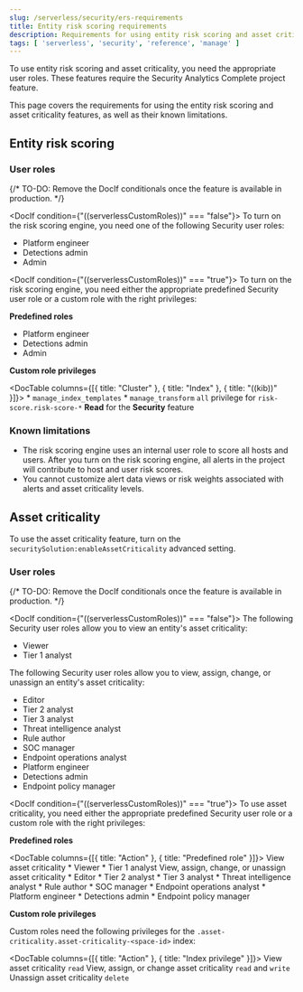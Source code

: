 ```yaml
---
slug: /serverless/security/ers-requirements
title: Entity risk scoring requirements
description: Requirements for using entity risk scoring and asset criticality.
tags: [ 'serverless', 'security', 'reference', 'manage' ]
---
```


To use entity risk scoring and asset criticality, you need the appropriate user roles. These features require the Security Analytics Complete <DocLink slug="/serverless/elasticsearch/manage-project">project feature</DocLink>.

This page covers the requirements for using the entity risk scoring and asset criticality features, as well as their known limitations.

## Entity risk scoring

### User roles

{/* TO-DO: Remove the DocIf conditionals once the feature is available in production. */}

<DocIf condition={"((serverlessCustomRoles))" === "false"}>
To turn on the risk scoring engine, you need one of the following <DocLink slug="/serverless/general/assign-user-roles" section="security">Security user roles</DocLink>:

* Platform engineer
* Detections admin
* Admin
</DocIf>

<DocIf condition={"((serverlessCustomRoles))" === "true"}>
To turn on the risk scoring engine, you need either the appropriate <DocLink slug="/serverless/general/assign-user-roles">predefined Security user role</DocLink> or a <DocLink slug="/serverless/custom-roles">custom role</DocLink> with the right privileges:

**Predefined roles**

* Platform engineer
* Detections admin
* Admin

**Custom role privileges**

<DocTable columns={[{ title: "Cluster" }, { title: "Index" }, { title: "((kib))" }]}>
    <DocRow>
        <DocCell>
            * `manage_index_templates`
            * `manage_transform`
        </DocCell>
        <DocCell>`all` privilege for `risk-score.risk-score-*`</DocCell>
        <DocCell>**Read** for the **Security** feature</DocCell>
    </DocRow>
</DocTable>
</DocIf>

### Known limitations

* The risk scoring engine uses an internal user role to score all hosts and users. After you turn on the risk scoring engine, all alerts in the project will contribute to host and user risk scores.
* You cannot customize alert data views or risk weights associated with alerts and asset criticality levels.

## Asset criticality

To use the asset criticality feature, turn on the `securitySolution:enableAssetCriticality` <DocLink slug="/serverless/security/advanced-settings" section="enable-asset-criticality-workflows" >advanced setting</DocLink>.

### User roles

{/* TO-DO: Remove the DocIf conditionals once the feature is available in production. */}

<DocIf condition={"((serverlessCustomRoles))" === "false"}>
The following <DocLink slug="/serverless/general/assign-user-roles" section="security">Security user roles</DocLink> allow you to view an entity's asset criticality:

* Viewer
* Tier 1 analyst

The following Security user roles allow you to view, assign, change, or unassign an entity's asset criticality:

* Editor
* Tier 2 analyst
* Tier 3 analyst
* Threat intelligence analyst
* Rule author
* SOC manager
* Endpoint operations analyst
* Platform engineer
* Detections admin
* Endpoint policy manager
</DocIf>

<DocIf condition={"((serverlessCustomRoles))" === "true"}>
To use asset criticality, you need either the appropriate <DocLink slug="/serverless/general/assign-user-roles">predefined Security user role</DocLink> or a <DocLink slug="/serverless/custom-roles">custom role</DocLink> with the right privileges:

**Predefined roles**

<DocTable columns={[{ title: "Action" }, { title: "Predefined role" }]}>
    <DocRow>
        <DocCell>View asset criticality</DocCell>
        <DocCell>
            * Viewer
            * Tier 1 analyst
        </DocCell>
    </DocRow>
    <DocRow>
        <DocCell>View, assign, change, or unassign asset criticality</DocCell>
        <DocCell>
            * Editor
            * Tier 2 analyst
            * Tier 3 analyst
            * Threat intelligence analyst
            * Rule author
            * SOC manager
            * Endpoint operations analyst
            * Platform engineer
            * Detections admin
            * Endpoint policy manager
        </DocCell>
    </DocRow>
</DocTable>

**Custom role privileges**

Custom roles need the following privileges for the `.asset-criticality.asset-criticality-<space-id>` index:

<DocTable columns={[{ title: "Action" }, { title: "Index privilege" }]}>
    <DocRow>
        <DocCell>View asset criticality</DocCell>
        <DocCell>`read`</DocCell>
    </DocRow>
    <DocRow>
        <DocCell>View, assign, or change asset criticality</DocCell>
        <DocCell>`read` and `write`</DocCell>
    </DocRow>
    <DocRow>
        <DocCell>Unassign asset criticality</DocCell>
        <DocCell>`delete`</DocCell>
    </DocRow>    
</DocTable>
</DocIf>